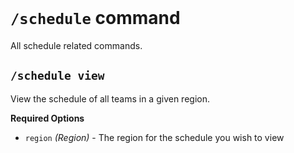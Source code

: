 <br/>

# `/schedule` command

All schedule related commands.

## `/schedule view`

View the schedule of all teams in a given region.

**Required Options**
- `region` *(Region)* - The region for the schedule you wish to view